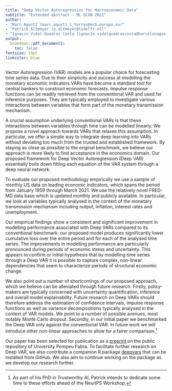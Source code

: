 ```yaml
---
title: "Deep Vector Autoregression for Macroeconomic Data"
subtitle: "Extended abstract - ML ECON 2021" 
author:
- "Marc Agustí (marc.agusti_i_torres@ecb.europa.eu)"
- "Patrick Altmeyer (p.altmeyer@tudelft.nl)"
- "Ignacio Vidal-Quadras Costa (ignacio.vidalquadrascosta@barcelonagse.eu)"
output: 
  bookdown::pdf_document2: 
    toc: false
fontsize: 10pt
linkcolor: blue
---
```


\pagenumbering{gobble}

Vector Autoregression (VAR) models are a popular choice for forecasting time series data. Due to their simplicity and success at modelling the monetary economic indicators VARs have become a standard tool for central bankers to construct economic forecasts. Impulse response functions can be readily retrieved from the conventional VAR and used for inference purposes. They are typically employed to investigate various interactions between variables that form part of the monetary transmission mechanism. 

A crucial assumption underlying conventional VARs is that these interactions between variables through time can be modelled linearly. We propose a novel approach towards VARs that relaxes this assumption. In particular, we offer a simple way to integrate deep learning into VARs without deviating too much from the trusted and established framework. By staying as close as possible to the original benchmark, we believe our approach is more likely to find acceptance in the economics domain. Our proposed framework for Deep Vector Autoregression (Deep VAR) essentially boils down fitting each equation of the VAR system through a deep neural network. 

To evaluate our proposed methodology empirically we use a sample of monthly US data on leading economic indicators, which spans the period from January 1959 through March 2021. We use the relatively novel FRED-MD data base which is updated monthly and publicly available. In particular, we look at variables typically analysed in the context of the monetary transmission mechanism including output, inflation, interest rates and unemployment.

Our empirical findings show a consistent and significant improvement in modelling performance associated with Deep VARs compared to its conventional benchmark: our proposed model produces significantly lower cumulative loss over the entire period and for each of the analysed time series. The improvements in modelling performance are particularly pronounced during periods of economic stress and uncertainty. This appears to confirm or initial hypothesis that by modelling time series through a Deep VAR it is possible to capture complex, non-linear dependencies that seem to characterize periods of structural economic change.

We also point out a number of shortcomings of our proposed approach, which we believe can be alleviated through future research. Firstly, policy-makers are typically concerned with uncertainty quantification, inference and overall model explainability. Future research on Deep VARs should therefore address the estimation of confidence intervals, impulse response functions as well as variance decompositions typically analysed in the context of VAR models. We point to a number of possible avenues, most notably Monte Carlo dropout. Secondly, in our initial paper we benchmarked the Deep VAR only against the conventional VAR. In future work we will introduce other non-linear approaches to allow for a fairer comparison.^[As part of his PhD in Trustworthy AI, Patrick intends to dedicate some time to these efforts ahead of the NeurIPS Workshop.]

Our paper has been selected for publication as a [preprint](https://thevoice.bse.eu/2021/09/16/deep-vector-autoregression-for-macroeconomic-data/) on the public repository of University Pompeu Fabra. To facilitate further research on Deep VAR, we also contribute a companion R package [deepvars](https://github.com/pat-alt/deepvars) that can be installed from GitHub. We also aim to continue working on the package as we develop our research further. 




